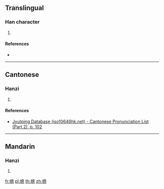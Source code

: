 {{character info/new}}
==Translingual==

===Han character===
{{Han char|rn=50|rad=巾|as=11|sn=14|four=|canj=LBHWP|ids=⿰巾悤}}

# {{defn|Han|sort=巾11}}

====References====
* {{Han ref|kx=0335.210|dkj=09043|dj=0642.250|hdz=10752.060|uh=5E52|ud=24146}}

----

==Cantonese==

===Hanzi===
{{yue-hanzi|jyut=[[zung1]]|y=jung1}}

# {{defn|lang=yue|sort=巾11}}

====References====
* [http://www.iso10646hk.net/jp/document/download.jsp Jyutping Database (iso10646hk.net) - Cantonese Pronunciation List (Part 2), p. 102]

----

==Mandarin==

===Hanzi===
{{cmn-hanzi|pin=[[zhōng]] ([[zhong1]])|wg=chung<sup>1</sup>}}

# {{defn|lang=cmn|sort=巾11}}

[[fr:幒]]
[[pl:幒]]
[[th:幒]]
[[zh:幒]]